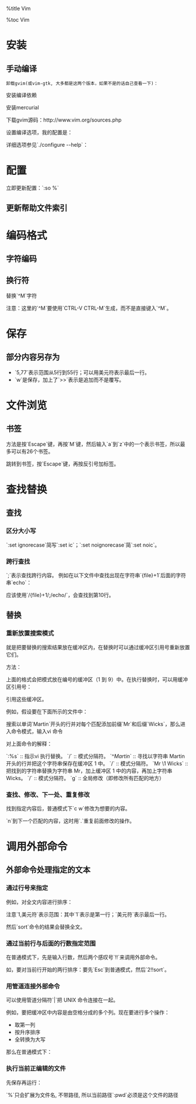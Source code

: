 %title Vim

%toc Vim

= 安装 =

== 手动编译 ==

 卸载gvim(或vim-gtk, 大多都是这两个版本，如果不是的话自己查看一下)：

{{{class="brush: bash"
 sudo apt-get remove vim-gnome
}}}

安装编译依赖

{{{class="brush: bash"
sudo apt-get build-dep libncurses5-dev vim vim-gtk  
}}}

安装mercurial

{{{class="brush: bash"
sudo apt-get install mercurial
}}}

下载gvim源码：http://www.vim.org/sources.php

{{{class="brush: bash"
hg clone https://vim.googlecode.com/hg/ gvim
cd gvim
hg pull
hg update
}}}

设置编译选项，我的配置是：

{{{class="brush: bash"
./configure --enable-multibyte \
            --enable-fontset \
            --enable-xim  \
            --enable-gui=auto \
            --enable-luainterp=dynamic  \
            --enable-pythoninterp=dynamic \
            --enable-pythoninterp \
            --enable-python3interp=dynamic \
            --enable-rubyinterp=dynamic \
            --enable-rubyinterp \
            --enable-perlinterp \
            --enable-cscope \
            --enable-sniff \
            --with-x  \
            --with-compiledby=erocpil  \
            --with-features=huge \
            --with-python-config-dir=/usr/lib/python2.7/config \
            --with-python3-config-dir=/usr/lib/python3.2/config \
            --prefix=/opt/morganstudio/gvim
}}}

详细选项参见`./configure --help`：

{{{class="brush: bash"
  --sbindir=DIR           system admin executables [EPREFIX/sbin]
  --enable-luainterp=OPTS     Include Lua interpreter.  default=no OPTS=no/yes/dynamic
  --enable-mzschemeinterp   Include MzScheme interpreter.
  --enable-perlinterp=OPTS     Include Perl interpreter.  default=no OPTS=no/yes/dynamic
  --enable-pythoninterp=OPTS   Include Python interpreter. default=no OPTS=no/yes/dynamic
  --enable-python3interp=OPTS   Include Python3 interpreter. default=no OPTS=no/yes/dynamic
  --enable-tclinterp      Include Tcl interpreter.
  --enable-rubyinterp=OPTS     Include Ruby interpreter.  default=no OPTS=no/yes/dynamic
  --enable-cscope         Include cscope interface.
  --disable-netbeans      Disable NetBeans integration support.
  --enable-sniff          Include Sniff interface.
  --enable-multibyte      Include multibyte editing support.
  --enable-hangulinput    Include Hangul input support.
  --enable-xim            Include XIM input support.
  --enable-fontset        Include X fontset output support.
  --enable-gui=OPTS     X11 GUI default=auto OPTS=auto/no/gtk2/gnome2/motif/athena/neXtaw/photon/carbon

  --with-features=TYPE    tiny, small, normal, big or huge (default: normal)
  --with-lua-prefix=PFX   Prefix where Lua is installed.
  --with-plthome=PLTHOME   Use PLTHOME.
  --with-python-config-dir=PATH  Python's config directory
  --with-python3-config-dir=PATH  Python's config directory
  --with-tclsh=PATH       which tclsh to use (default: tclsh8.0)
  --with-ruby-command=RUBY  name of the Ruby command (default: ruby)
  --with-x                use the X Window System
}}}

= 配置 =

立即更新配置：`:so %`

== 更新帮助文件索引 ==

{{{class="brush: bash"
:helptags $VIMFILES/doc
}}}

= 编码格式 =

== 字符编码 ==

{{{class="brush: bash"
" =====================
" 多语言环境
" 默认为 UTF-8 编码
" =====================
if has("multi_byte")
    set encoding=utf-8
    set fileencoding=utf-8
    set termencoding=utf-8
    " English messages only
    "language messages zh_CN.utf-8
  
    if has('win32')
        language english
        let &termencoding=&encoding
    endif
  
    set fencs=ucs-bom,utf-8,gbk,cp936,latin1
    set formatoptions+=mM
    set nobomb " 不使用 Unicode 签名
  
    if v:lang =~? '^\(zh\)\|\(ja\)\|\(ko\)'
        set ambiwidth=double
    endif
else
    echoerr "Sorry, this version of (g)vim was not compiled with +multi_byte"
endif
}}}


== 换行符 ==

替换`^M`字符

{{{class="brush: bash"
:%s/^M$//g # 去掉行尾的^M。
}}}

{{{class="brush: bash"
:%s/^M//g # 去掉所有的^M。
}}}

{{{class="brush: bash"
:%s/^M/[ctrl-v]+[enter]/g # 将^M替换成回车。
}}}

{{{class="brush: bash"
:%s/^M/\r/g # 将^M替换成回车。
}}}

注意：这里的`^M`要使用`CTRL-V CTRL-M`生成，而不是直接键入`^M`。 

= 保存 =

== 部分内容另存为 ==

{{{class="brush: bash"
:5,77w>>tmp.txt
}}}

* `5,77`表示范围从5行到55行；可以用美元符表示最后一行。
* `w`是保存，加上了`>>`表示是追加而不是覆写。



= 文件浏览 =

== 书签 ==

方法是按`Escape`键，再按`M`键，然后输入`a`到`z`中的一个表示书签，所以最多可以有26个书签。

跳转到书签，按`Escape`键，再按反引号加标签。



= 查找替换 =

== 查找 ==

=== 区分大小写 ===

`:set ignorecase`简写`:set ic`；`:set noignorecase`简`:set noic`。

=== 跨行查找 ===

`;`表示查找跨行内容。 例如在以下文件中查找出现在字符串`{file}+1`后面的字符串`echo`：

{{{class="brush: bash"
#!/bin/ksh
echo “Starting”
file=${1}
echo ${file}
if [[ ${file} = 1 ]] ; then
	((file=${file}+1))
	echo “Adding one gives ” \
	${file}
fi
echo “Ending”
exit
}}}

应该使用`/{file}+1/;/echo/`，会查找到第10行。

== 替换 ==

=== 重新放置搜索模式 ===

就是把要替换的搜索结果放在缓冲区内，在替换时可以通过缓冲区引用号重新放置它们。

方法：

{{{class="brush: bash"
\(模式\)
}}}

上面的格式会把模式放在编号的缓冲区（1 到 9）中。在执行替换时，可以用缓冲区引用号：

{{{class="brush: bash"
\1 到 \9 
}}}

引用这些缓冲区。

例如，假设要在下面所示的文件中：

{{{class="brush: bash"
Martin is an IT consultant. Martin likes
snowboarding and mountain biking. Martin has
worked on UNIX systems for over 15 years. Martin also
worked for many years before that on mainframes.
Martin lives in London.
}}}

搜索以单词`Martin`开头的行并对每个匹配添加前缀`Mr`和后缀`Wicks`，那么进入命令模式，输入vi 命令

{{{class="brush: bash"
:%s/^\(Martin\)/Mr \1 Wicks/g
}}}

对上面命令的解释：

`:%s` :: 指示vi 执行替换。
`/` :: 模式分隔符。
`^\(Martin\)` :: 寻找以字符串 Martin 开头的行并把这个字符串保存在缓冲区 1 中。
`/` :: 模式分隔符。
`Mr \1 Wicks` :: 把找到的字符串替换为字符串 Mr，加上缓冲区 1 中的内容，再加上字符串 Wicks。
`/` :: 模式分隔符。
`g` :: 全局修改（即修改所有匹配的地方）

=== 查找、修改、下一处、重复修改 ===

找到指定内容后，普通模式下`c w`修改为想要的内容。

`n`到下一个匹配的内容，这时用`.`重复前面修改的操作。


= 调用外部命令 =

== 外部命令处理指定的文本 ==

=== 通过行号来指定 ===

例如，对全文内容进行排序：

{{{class="brush: bash"
:1,$!sort
}}}

注意`1,美元符`表示范围：其中`1`表示是第一行；`美元符`表示最后一行。

然后`sort`命令的结果会替换全文。

=== 通过当前行与后面的行数指定范围 ===

在普通模式下，先是输入行数，然后两个感叹号`!!`来调用外部命令。

如，要对当前行开始的两行排序：要先`Esc`到普通模式，然后`2!!sort`。

=== 用管道连接外部命令 ===

可以使用管道分隔符`|`把 UNIX 命令连接在一起。

例如，要把缓冲区中内容是由空格分成的多个列。现在要进行多个操作：
* 取第一列
* 按升序排序
* 全转换为大写

那么在普通模式下：

{{{class="brush: bash"
:1,$!awk '{print $1}' | sort | tr [:lower:] [:upper:]
}}}

=== 执行当前正编辑的文件 ===

{{{class="brush: bash"
:!./%

// : 进入command-mode
// ! 在shell执行后面的命令
// ./ 这个是shell里面执行当前目录下可执行文件的必要前缀
// % 表示当前文件, 会自动扩展为当前文件名
// 所以整个命令的作用就是运行当前文件
}}}

先保存再运行：

{{{class="brush: bash"
:w|!./%
w是保存文件
| 是命令连接符, 和shell中的管道差不多
就是先保存再运行
}}}

`%`只会扩展为文件名, 不带路径, 所以当前路径`:pwd`必须是这个文件的路径


